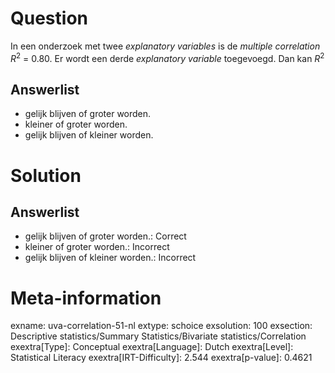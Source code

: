 Question
========

In een onderzoek met twee *explanatory variables* is de *multiple
correlation R*^2^ = 0.80. Er wordt een derde *explanatory variable*
toegevoegd. Dan kan *R*^2^

Answerlist
----------

* gelijk blijven of groter worden.
* kleiner of groter worden.
* gelijk blijven of kleiner worden.

Solution
========

Answerlist
----------

* gelijk blijven of groter worden.: Correct
* kleiner of groter worden.: Incorrect
* gelijk blijven of kleiner worden.: Incorrect

Meta-information
================
exname: uva-correlation-51-nl
extype: schoice
exsolution: 100
exsection: Descriptive statistics/Summary Statistics/Bivariate statistics/Correlation
exextra[Type]: Conceptual
exextra[Language]: Dutch
exextra[Level]: Statistical Literacy
exextra[IRT-Difficulty]: 2.544
exextra[p-value]: 0.4621
